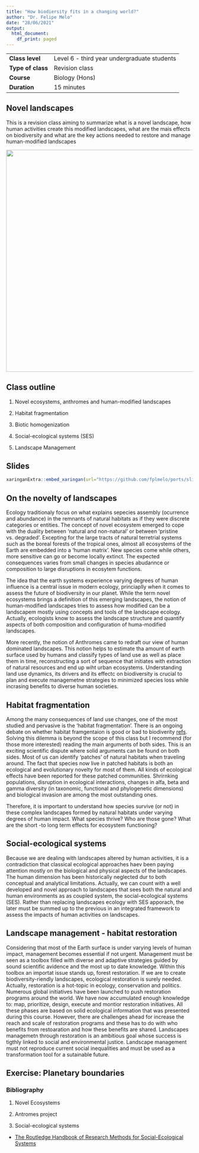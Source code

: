 ```yaml
---
title: "How biodiersity fits in a changing world?"
author: "Dr. Felipe Melo"
date: "28/06/2021"
output:
  html_document:
    df_print: paged
---
```



|                   |                                             |
|-------------------|---------------------------------------------|
| **Class level**       | Level 6 - third year undergraduate students |
| **Type of class**    |                Revision class               |
| **Course**            |                Biology (Hons)               |
| **Duration** |                  15 minutes                 |



## Novel landscapes

This is a revision class aiming to summarize what is a novel landscape, how human activities create this modified landscapes, what are the mais effects on biodiversity and what are the key actions needed to restore and manage human-modified landscapes

<img src="https://onlinelibrary.wiley.com/cms/asset/9626ca82-2542-4a72-a419-b1a4a1502154/ele13535-fig-0002-m.jpg" width = 600>


## Class outline

1) Novel ecosystems, anthromes and human-modified landscapes

2) Habitat fragmentation

3) Biotic homogenization

4) Social-ecological systems (SES)

5) Landscape Management

## Slides

```r
xaringanExtra::embed_xaringan(url="https://github.com/fplmelo/ports/slides/15min_class.html#1", ratio = "16:9")
```



## On the novelty of landscapes

Ecology traditionaly focus on what explains sepecies assembly (ocurrence and abundance) in the remnants of natural habitats as if they were discrete categories or entities. The concept of novel ecosystem emerged to cope with the duality between 'natural and non-natural' or between 'pristine vs. degraded'. Excepting for the large tracts of natural terretrial systems such as the boreal forests of the tropical ones, almost all ecosystems of the Earth are embedded into a 'human matrix'. New species come while others, more sensitive can go or become locally extinct. The expected consequences varies from small changes in species abudannce or composition to large disruptions in ecosytem functions.

The idea that the earth systems experience varying degrees of human influence is a central issue in modern ecology, princiaplly when it comes to assess the future of biodiversity in our planet. While the term novel ecosystems brings a definition of this emerging landscapes, the notion of human-modified landscapes tries to assess how modified can be a landscapem mostly using concepts and tools of the landscape ecology. Actually, ecologists know to assess the landscape structure and quantify aspects of both composition and configuration of huma-modified landscapes. 

More recently, the notion of Anthromes came to redraft our view of human dominated landscapes. This notion helps to estimate tha amount of earth surface used by humans and classify types of land use as well as place them in time, reconstructing a sort of sequence that initiates with extraction of natural resources and end up wiht urban ecosystems. Understanding land use dynamics, its drivers and its effectc on biodiversity is crucial to plan and execute managemetne strategies to minimized species loss while incrasing benefits to diverse human societies. 


## Habitat fragmentation  

Among the many consequences of land use changes, one of the most studied and pervasive is the 'habitat fragmentation'. There is an ongoing debate on whether habitat framgentaion is good or bad to biodiverity [refs](). Solving this dilemma is beyond the scope of this class but I recommend (for those more interested) reading the main arguments of both sides. This is an exciting scientific dispute where solid arguments can be found on both sides. Most of us can identify 'patches' of natural habitats when traveling around. The fact that species now live in patched habitats is both an ecological and evolutionary novelty for most of them. All kinds of ecological effects have been reported for these patched communities. Shrirnking populations, disruption in ecological interactions, changes in alfa, beta and gamma diversity (in taxonomic, functional and phylogenetic dimensions) and biological invasion are among the most outstanding ones.  

Therefore, it is important to understand how species survive (or not) in these complex landscapes formed by natural habitats under varying degrees of human impact. What species thrive? Who are those gone? What are the short -to long term effects for ecosystem functioning?

## Social-ecological systems

Because we are dealing with landscapes altered by human activities, it is a contradiction that classical ecological approaches haev been paying attention mostly on the biological and physical aspects of the landscapes. The human dimension has been historically neglected dur to both conceptual and analytical limitations. Actually, we can count with a well developed and novel approach to landscapes that sees both the natural and human environments as as coupled system, the social-ecological systems (SES). Rather than replacing landscapes ecology with SES apporach, the later must be summed up to the previous in an integrated framework to assess the impacts of human activities on landscapes.

## Landscape management - habitat restoration

Considering that most of the Earth surface is under varying levels of human impact, management becomes essential if not urgent. Management must be seen as a toolbox filled with diverse and adaptive strategies guided by sound scientific avidence and the most up to date knowledge. Within this toolbox an importat issue stands up, forest restoration. If we are to create biodiversity-riendly landscapes, ecological restoration is surely needed. Actually, restoration is a hot-topic in ecology, conservation and politics. Numerous global initiatives have been launched to push restoration programs around the world. We have now accumulated enough knowledge to: map, prioritize, design, execute and montior restoration initiatives. All these phases are based on solid ecological information that was presented during this course. However, there are challenges ahead for increase the reach and scale of restoration programs and these has to do with who benefits from restoaration and how these benefits are shared. Landscapes managemetn through restoration is an ambitious goal whose success is tigthly linked to social and environmental justice. Landscape management must not reproduce current social inequalities and must be used as a transformation tool for a sutainable future. 

## Exercise: Planetary boundaries



### Bibliography
1) Novel Ecosystems

2) Antromes project

4) Social-ecological systems

- [The Routledge Handbook of Research Methods for Social-Ecological Systems](https://library.oapen.org/viewer/web/viewer.html?file=/bitstream/handle/20.500.12657/49560/9781000401516.pdf?sequence=1&isAllowed=y)



